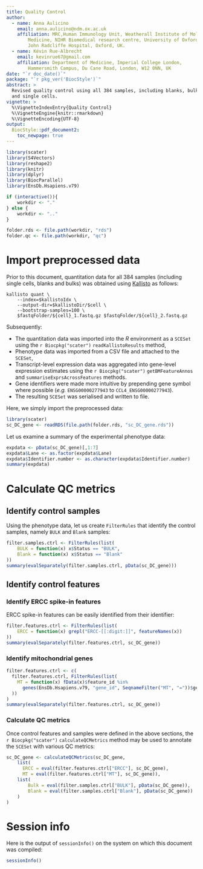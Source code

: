 ```yaml
---
title: Quality Control
author:
  - name: Anna Aulicino
    email: anna.aulicino@ndm.ox.ac.uk
    affiliation: MRC,Human Immunology Unit, Weatherall Institute of Molecular
        Medicine, NIHR Biomedical research centre, University of Oxford,
        John Radcliffe Hospital, Oxford, UK.
  - name: Kévin Rue-Albrecht
    email: kevinrue67@gmail.com
    affiliation: Department of Medicine, Imperial College London,
        Hammersmith Campus, Du Cane Road, London, W12 0NN, UK
date: "`r doc_date()`"
package: "`r pkg_ver('BiocStyle')`"
abstract: >
  Revised quality control using all 384 samples, including blanks, bulks
  and single cells.
vignette: >
  %\VignetteIndexEntry{Quality Control}
  %\VignetteEngine{knitr::rmarkdown}
  %\VignetteEncoding{UTF-8}
output: 
  BiocStyle::pdf_document2:
    toc_newpage: true
---
```


<!--
The following code chunks set the scene.
However, they are not directly relevant to the analysis,
and therefore are hidden from the compiled PDF.
-->

```r
library(scater)
library(S4Vectors)
library(reshape2)
library(knitr)
library(dplyr)
library(BiocParallel)
library(EnsDb.Hsapiens.v79)
```

```r
if (interactive()){
    workdir <- "."
} else {
    workdir <- ".."
}
```

```r
folder.rds <- file.path(workdir, "rds")
folder.qc <- file.path(workdir, "qc")
```

# Import preprocessed data

Prior to this document, quantitation data for all 384 samples
(including single cells, blanks and bulks) was obtained using
[Kallisto](https://pachterlab.github.io/kallisto/)
as follows:

```
kallisto quant \
    --index=$kallistoIdx \
    --output-dir=$kallistoDir/$cell \
    --bootstrap-samples=100 \
    $fastqFolder/${cell}_1.fastq.gz $fastqFolder/${cell}_2.fastq.gz
```

Subsequently:

* The quantitation data was imported into the _R_ environment as a
  `SCESet` using the `r Biocpkg("scater")` `readKallistoResults` method,
* Phenotype data was imported from a CSV file and attached to the `SCESet`,
* Transcript-level expression data was aggregated into gene-level
    expression estimates using the `r Biocpkg("scater")` `getBMFeatureAnnos`
    and `summariseExprsAcrossFeatures` methods.
* Gene identifiers were made more intuitive by prepending gene symbol where
    possible (*e.g.* `ENSG00000277943` to `CCL4_ENSG00000277943`).
* The resulting `SCESet` was serialised and written to file.

Here, we simply import the preprocessed data:

```r
library(scater)
sc_DC_gene <- readRDS(file.path(folder.rds, "sc_DC_gene.rds"))
```

Let us examine a summary of the experimental phenotype data:

```r
expdata <- pData(sc_DC_gene)[,1:7]
expdata$Lane <- as.factor(expdata$Lane)
expdata$Identifier.number <- as.character(expdata$Identifier.number)
summary(expdata)
```

# Calculate QC metrics

## Identify control samples

Using the phenotype data, let us create `FilterRules` that identify
the control samples, namely `BULK` and `Blank` samples:

```r
filter.samples.ctrl <- FilterRules(list(
    BULK = function(x) x$Status == "BULK",
    Blank = function(x) x$Status == "Blank"
))
summary(evalSeparately(filter.samples.ctrl, pData(sc_DC_gene)))
```

## Identify control features 

### Identify ERCC spike-in features

ERCC spike-in features can be easily identified from their identifier:

```r
filter.features.ctrl <- FilterRules(list(
    ERCC = function(x) grepl("ERCC-[[:digit:]]", featureNames(x))
))
summary(evalSeparately(filter.features.ctrl, sc_DC_gene))
```

### Identify mitochondrial genes

```r
filter.features.ctrl <- c(
  filter.features.ctrl, FilterRules(list(
    MT = function(x) fData(x)$feature_id %in%
      genes(EnsDb.Hsapiens.v79, "gene_id", SeqnameFilter("MT", "="))$gene_id
  ))
)
summary(evalSeparately(filter.features.ctrl, sc_DC_gene))
```


### Calculate QC metrics

Once control features and samples were defined in the above sections,
the `r Biocpkg("scater")` `calculateQCMetrics` method may be used
to annotate the `SCESet` with various QC metrics:

```r
sc_DC_gene <- calculateQCMetrics(sc_DC_gene,
    list(
      ERCC = eval(filter.features.ctrl["ERCC"], sc_DC_gene),
      MT = eval(filter.features.ctrl["MT"], sc_DC_gene)),
    list(
        Bulk = eval(filter.samples.ctrl["BULK"], pData(sc_DC_gene)),
        Blank = eval(filter.samples.ctrl["Blank"], pData(sc_DC_gene))
    )
)
```

# Session info

Here is the output of `sessionInfo()` on the system on which this
document was compiled:

```r
sessionInfo()
```


[R]: http://r-project.org
[RStudio]: http://www.rstudio.com/
